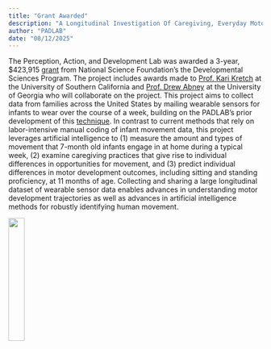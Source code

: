 ```yaml
---
title: "Grant Awarded"
description: "A Longitudinal Investigation Of Caregiving, Everyday Motor Experiences, And Motor Skill Development Using Wearable Sensing"
author: "PADLAB"
date: "08/12/2025"
---
```


The Perception, Action, and Development Lab was awarded a 3-year, $423,915 [grant](https://www.nsf.gov/awardsearch/showAward?AWD_ID=2521429&HistoricalAwards=false) from National Science Foundation's the Developmental Sciences Program. The project includes awards made to [Prof. Kari Kretch](https://sites.usc.edu/ldrlab/) at the University of Southern California and [Prof. Drew Abney](https://psychology.uga.edu/directory/people/drew-abney) at the University of Georgia who will collaborate on the project. This project aims to collect data from families across the United States by mailing wearable sensors for infants to wear over the course of a week, building on the PADLAB's prior development of this [technique](/posts/2023-imu-method.qmd). In contrast to current methods that rely on labor-intensive manual coding of infant movement data, this project leverages artificial intelligence to (1) measure the amount and types of movement that 7-month old infants engage in at home during a typical week, (2) examine caregiving practices that give rise to individual differences in opportunities for movement, and (3) predict individual differences in motor development outcomes, including sitting and standing proficiency, at 11 months of age. Collecting and sharing a large longitudinal dataset of wearable sensor data enables advances in understanding motor development trajectories as well as advances in artificial intelligence methods for robustly identifying human movement.

![](/images/nsf.png){width="25%"}